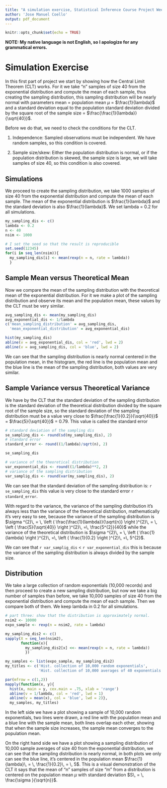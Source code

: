 ```yaml
---
title: "A simulation exercise, Statistical Inference Course Project Week 4"
author: 'Jose Manuel Coello'
output: pdf_document
---
```


```r
knitr::opts_chunk$set(echo = TRUE)
```

**NOTE: My native language is not English, so I apologize for any grammatical errors.**

# Simulation Exercise

In this first part of project we start by showing how the Central Limit Theorem (CLT) works. For it we take "n" samples of size 40 from the exponential distribution and compute the mean of each sample, thus creating the sampling distribution, this sampling distribution will be nearly normal with parameters mean = population mean $\mu$ = $\frac{1}{lambda}$ and a standard deviation equal to the population standard deviation divided by the square root of the sample size = $\frac{\frac{1}{lambda}}{\sqrt{40}}$.

Before we do that, we need to check the conditions for the CLT.

1. Independence: Sampled observations must be independent. We have random samples, so this condition is covered.

2. Sample size/skew: Either the population distribution is normal, or if the population distribution is skewed, the sample size is large, we will take samples of size 40, so this condition is also covered.

## Simulations

We proceed to create the sampling distribution, we take 1000 samples of size 40 from the exponential distribution and compute the mean of each sample. The mean of the exponential distribution is $\frac{1}{lambda}$ and the standard deviation is also $\frac{1}{lambda}$. We set lambda = 0.2 for all simulations.

```r
my_sampling_dis <- c()
lambda <- 0.2
n <- 40
nsim <- 1000

# I set the seed so that the result is reproducible
set.seed(12345) 
for(i in seq_len(nsim)){
  my_sampling_dis[i] <- mean(rexp(n = n, rate = lambda))
  }
```

## Sample Mean versus Theoretical Mean

Now we compare the mean of the sampling distribution with the theoretical mean of the exponential distribution. For it we make a plot of the sampling distribution and observe its mean and the  population mean, these values by the CLT must be very similar.

```r
avg_sampling_dis <- mean(my_sampling_dis)
avg_exponential_dis <- 1/lambda
c('mean_sampling_distribution' = avg_sampling_dis, 
  'mean_exponential_distribution' = avg_exponential_dis)

hist(my_sampling_dis)
abline(v = avg_exponential_dis, col = 'red', lwd = 2)
abline(v = avg_sampling_dis, col = 'blue', lwd = 2)
```

We can see that the sampling distribution is nearly normal centered in the population mean, in the histogram, the red line is the population mean and the blue line is the mean of the sampling distribution, both values are very similar.

## Sample Variance versus Theoretical Variance

We have by the CLT that the standard deviation of the sampling distribution is the standard deviation of the theoretical distribution divided by the square root of the sample size, so the standard deviation of the sampling distribution must be a value very close to $\frac{\frac{1}{0.2}}{\sqrt{40}}$ = $\frac{5}{\sqrt{40}}$ = 0.79. This value is called the standard error

```r
# standard deviation of the sampling dis
se_sampling_dis <- round(sd(my_sampling_dis), 2)
# standard error
standard_error <- round((1/lambda)/sqrt(n), 2)

se_sampling_dis

# variance of the theoretical distribution
var_exponential_dis <- round((1/lambda)**2, 2)
# variance of the sampling distribution
var_samplig_dis <- round(var(my_sampling_dis), 2)
```

We can see that the standard deviation of the sampling distribution is: `r se_sampling_dis` this value is very close to the standard error `r standard_error`.

With regard to the variance, the variance of the sampling distribution it's always less than the variance of the theoretical distribution, mathematically it's very easy to see, because the variance of the sampling distribution is $\sigma ^{2}\, = \, \left ( \frac{\frac{1}{lambda}}{\sqrt{n}} \right )^{2}\, = \, \left ( \frac{5}{\sqrt{40}} \right )^{2}\, =\, \frac{5^{2}}{40}$ while the variance of the theoretical distribution is $\sigma ^{2}\, = \, \left ( \frac{1}{lambda} \right )^{2}\, =\, \left ( \frac{1}{0.2} \right )^{2}\, =\, 5^{2}$.

We can see that `r var_samplig_dis` < `r var_exponential_dis` this is because the variance of the sampling distribution is always divided by the sample size.

## Distribution
We take a large collection of random exponentials (10,000 records) and then proceed to create a new sampling distribution, but now we take a big number of samples than before, we take 10,000 samples of size 40 from the exponential distribution and compute the mean of each sample. Then we compare both of them. We keep lambda in 0.2 for all simulations.

```r
# part three: show that the distribution is approximately normal.
nsim2 <- 10000
expo_sample <- rexp(n = nsim2, rate = lambda)

my_sampling_dis2 <- c()
sapply(X = seq_len(nsim2), 
       function(x){
         my_sampling_dis2[x] <<- mean(rexp(n = n, rate = lambda)) 
         })
```

```r
my_samples <- list(expo_sample, my_sampling_dis2)
my_titles <- c('Hist. collection of 10,000 random exponentials',
               'Hist. collection of 10,000 averages of 40 exponentials')

par(mfrow = c(1,2))
mapply(function(x, y){
  hist(x, main = y, cex.main = .75, xlab = 'range')
  abline(v = 1/lambda, col = 'red', lwd = 1)
  abline(v = mean(x), col = 'blue', lwd = 2)},
  my_samples, my_titles)
```

In the left side we have a plot showing a sample of 10,000 random exponentials, two lines were drawn, a red line with the population mean and a blue line with the sample mean, both lines overlap each other, showing that when the sample size increases, the sample mean converges to the population mean.

On the right hand side we have a plot showing a sampling distribution of 10,000 sample averages of size 40 from the exponential distribution, we can see that the sampling distribution is nearly normal, in both plots we only can see the blue line, it's centered in the population mean $\frac{1}{lambda}\, = \, \frac{1}{0.2}\, = \, 5$. This is a visual demonstration of the CLT it says that the mean of "n" samples of size "m" from a distribution is centered on the population mean $\mu$ with standard deviation $S\, = \, \frac{\sigma }{\sqrt{n}}$.